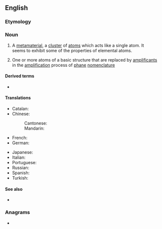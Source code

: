 ==English==
{{wikipedia}}

===Etymology===
{{prefix|super|atom|lang=en}}

===Noun===
{{en-noun}}
# {{lb|en|physics|chemistry}} A [[metamaterial]], a [[cluster]] of [[atom]]s which acts like a single atom. It seems to exhibit some of the properties of elemental atoms.
# {{lb|en|organic chemistry}} One or more atoms of a basic structure that are replaced by [[amplificant]]s in the [[amplification]] process of [[phane]] [[nomenclature]]

====Derived terms====
* {{l|en|superatomic}}

====Translations====
{{trans-top|a cluster of atoms which seems to exhibit some of the properties of elemental atoms}}
* Catalan: {{t+|ca|superàtom|m}}
* Chinese:
*: Cantonese: {{t|yue|超原子|tr=ciu1 jyun4 zi2|sc=Hani}}
*: Mandarin: {{t+|cmn|超原子|tr=chāoyuánzǐ|sc=Hani}}
* French: {{t+|fr|superatome|m}}
* German: {{t+|de|Superatom|n}}
{{trans-mid}}
* Japanese: {{t+|ja|超原子|tr=ちょうげんし, chōgenshi}}
* Italian: {{t+|it|superatomo|m}}
* Portuguese: {{t+|pt|superátomo|m}}
* Russian: {{t+|ru|сверхатом|m}}
* Spanish: {{t+|es|superátomo|m}}
* Turkish: {{t|tr|süperatom|m}}
{{trans-bottom}}

====See also====
* {{l|en|supermolecule}}

===Anagrams===
* {{anagrams|en|a=aemoprstu|autosperm|mousetrap}}